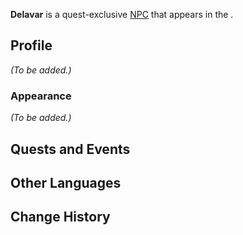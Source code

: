 {{Character Infobox
|type             = Quest NPC
|image            = NPC Delavar.png
|region           = Sumeru
|location         = Sumeru
|title            = Scar-Riddled Bandit

|ancestry         = <!-- Clan/family -->
|father           = 
|mother           = 
|spouse           = 
|sibling          = 
|child            = 
|relative         = 

|voiceEN          = 
|voiceCN          = 
|voiceJP          = 
}}
'''Delavar''' is a quest-exclusive [[NPC]] that appears in the {{Quest|The Missing Village Keepers}}.

==Profile==
<!-- Detailed story/lore information goes here. -->
''(To be added.)''

===Appearance===
<!-- Keep appearance section short and concise. Limit to 2 paragraphs with 3-4 sentences each. -->
''(To be added.)''

==Quests and Events==
{{Quests and Events}}
<!--
==Trivia==
* 
-->
==Other Languages==
{{Other Languages
|default_hidden = 1
|en      = Delavar
|zhs     = 德利瓦
|zhs_rm  = Délìwǎ
|zht     = 德利瓦
|zht_rm  = Délìwǎ
|ja      = デリワー
|ja_rm   = Deriwaa
|ko      = 델리바
|es      = Delavar
|fr      = Delavar
|ru      = Делавар
|th      = Delavar
|vi      = Delavar
|de      = Delavar
|id      = Delavar
|pt      = Delavar
|tr      = Delavar
|it      = Delavar
}}

==Change History==
{{Change History|3.1}}
<!--
==References==
{{Reflist}}
-->